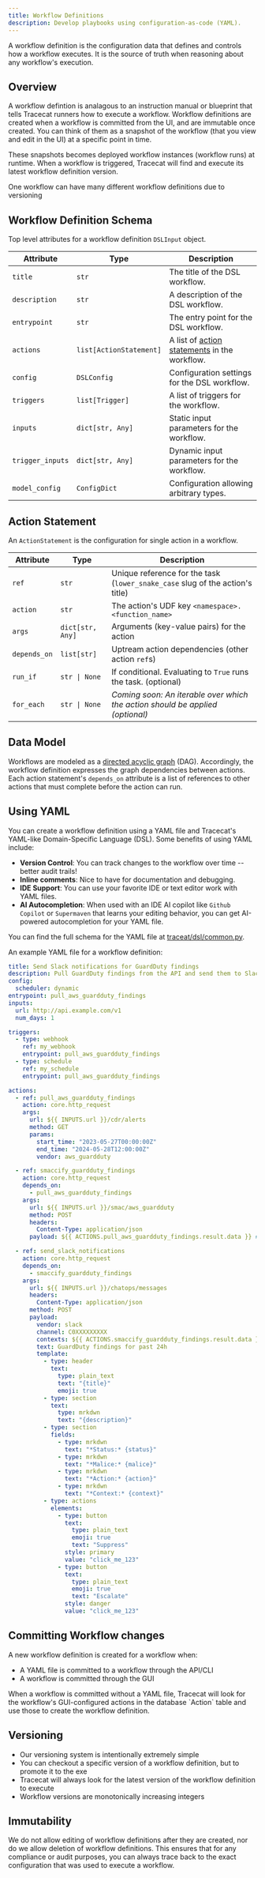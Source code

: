 ```yaml
---
title: Workflow Definitions
description: Develop playbooks using configuration-as-code (YAML).
---
```


A workflow definition is the configuration data that defines and controls how a workflow executes.
It is the source of truth when reasoning about any workflow's execution.

## Overview

A workflow defintion is analagous to an instruction manual or blueprint that tells Tracecat runners how to execute a workflow.
Workflow definitions are created when a workflow is committed from the UI, and are immutable once created.
You can think of them as a snapshot of the workflow (that you view and edit in the UI) at a specific point in time.

These snapshots becomes deployed workflow instances (workflow runs) at runtime.
When a workflow is triggered, Tracecat will find and execute its latest workflow definition version.

One workflow can have many different workflow definitions due to versioning

## Workflow Definition Schema

Top level attributes for a workflow definition `DSLInput` object.

| Attribute        | Type                    | Description                                                       |
| ---------------- | ----------------------- | ----------------------------------------------------------------- |
| `title`          | `str`                   | The title of the DSL workflow.                                    |
| `description`    | `str`                   | A description of the DSL workflow.                                |
| `entrypoint`     | `str`                   | The entry point for the DSL workflow.                             |
| `actions`        | `list[ActionStatement]` | A list of [action statements](#action-statement) in the workflow. |
| `config`         | `DSLConfig`             | Configuration settings for the DSL workflow.                      |
| `triggers`       | `list[Trigger]`         | A list of triggers for the workflow.                              |
| `inputs`         | `dict[str, Any]`        | Static input parameters for the workflow.                         |
| `trigger_inputs` | `dict[str, Any]`        | Dynamic input parameters for the workflow.                        |
| `model_config`   | `ConfigDict`            | Configuration allowing arbitrary types.                           |

## Action Statement

An `ActionStatement` is the configuration for single action in a workflow.

| Attribute    | Type             | Description                                                                   |
| ------------ | ---------------- | ----------------------------------------------------------------------------- |
| `ref`        | `str`            | Unique reference for the task (`lower_snake_case` slug of the action's title) |
| `action`     | `str`            | The action's UDF key `<namespace>.<function_name>`                            |
| `args`       | `dict[str, Any]` | Arguments (key-value pairs) for the action                                    |
| `depends_on` | `list[str]`      | Uptream action dependencies (other action `ref`s)                             |
| `run_if`     | `str \| None`    | If conditional. Evaluating to `True` runs the task. (optional)                |
| `for_each`   | `str \| None`    | _Coming soon: An iterable over which the action should be applied (optional)_ |

## Data Model

Workflows are modeled as a [directed acyclic graph](https://en.wikipedia.org/wiki/Directed_acyclic_graph) (DAG).
Accordingly, the workflow definition expresses the graph dependencies between actions.
Each action statement's `depends_on` attribute is a list of references to other actions that must complete before the action can run.

## Using YAML

You can create a workflow definition using a YAML file and Tracecat's YAML-like Domain-Specific Language (DSL).
Some benefits of using YAML include:

- **Version Control**: You can track changes to the workflow over time -- better audit trails!
- **Inline comments**: Nice to have for documentation and debugging.
- **IDE Support**: You can use your favorite IDE or text editor work with YAML files.
- **AI Autocompletion**: When used with an IDE AI copilot like `Github Copilot` or `Supermaven` that learns your editing behavior, you can get AI-powered autocompletion for your YAML file.

You can find the full schema for the YAML file at [traceat/dsl/common.py](https://github.com/TracecatHQ/tracecat/blob/7aa616e8bec04ee5a54c72a8e4cf5e26259ac1a3/tracecat/dsl/common.py#L67).

An example YAML file for a workflow definition:

```yaml
title: Send Slack notifications for GuardDuty findings
description: Pull GuardDuty findings from the API and send them to Slack
config:
  scheduler: dynamic
entrypoint: pull_aws_guardduty_findings
inputs:
  url: http://api.example.com/v1
  num_days: 1

triggers:
  - type: webhook
    ref: my_webhook
    entrypoint: pull_aws_guardduty_findings
  - type: schedule
    ref: my_schedule
    entrypoint: pull_aws_guardduty_findings

actions:
  - ref: pull_aws_guardduty_findings
    action: core.http_request
    args:
      url: ${{ INPUTS.url }}/cdr/alerts
      method: GET
      params:
        start_time: "2023-05-27T00:00:00Z"
        end_time: "2024-05-28T12:00:00Z"
        vendor: aws_guardduty

  - ref: smaccify_guardduty_findings
    action: core.http_request
    depends_on:
      - pull_aws_guardduty_findings
    args:
      url: ${{ INPUTS.url }}/smac/aws_guardduty
      method: POST
      headers:
        Content-Type: application/json
      payload: ${{ ACTIONS.pull_aws_guardduty_findings.result.data }} # List of findings

  - ref: send_slack_notifications
    action: core.http_request
    depends_on:
      - smaccify_guardduty_findings
    args:
      url: ${{ INPUTS.url }}/chatops/messages
      headers:
        Content-Type: application/json
      method: POST
      payload:
        vendor: slack
        channel: C0XXXXXXXXX
        contexts: ${{ ACTIONS.smaccify_guardduty_findings.result.data }} # List of SMAC findings
        text: GuardDuty findings for past 24h
        template:
          - type: header
            text:
              type: plain_text
              text: "{title}"
              emoji: true
          - type: section
            text:
              type: mrkdwn
              text: "{description}"
          - type: section
            fields:
              - type: mrkdwn
                text: "*Status:* {status}"
              - type: mrkdwn
                text: "*Malice:* {malice}"
              - type: mrkdwn
                text: "*Action:* {action}"
              - type: mrkdwn
                text: "*Context:* {context}"
          - type: actions
            elements:
              - type: button
                text:
                  type: plain_text
                  emoji: true
                  text: "Suppress"
                style: primary
                value: "click_me_123"
              - type: button
                text:
                  type: plain_text
                  emoji: true
                  text: "Escalate"
                style: danger
                value: "click_me_123"
```

## Committing Workflow changes

A new workflow definition is created for a workflow when:

- A YAML file is committed to a workflow through the API/CLI
- A workflow is committed through the GUI

<Note>
  When a workflow is committed without a YAML file, Tracecat will look for the
  workflow's GUI-configured actions in the database `Action` table and use those
  to create the workflow definition.
</Note>

## Versioning

- Our versioning system is intentionally extremely simple
- You can checkout a specific version of a workflow definition, but to promote it to the exe
- Tracecat will always look for the latest version of the workflow definition to execute
- Workflow versions are monotonically increasing integers

## Immutability

We do not allow editing of workflow definitions after they are created, nor do we allow deletion of workflow definitions.
This ensures that for any compliance or audit purposes, you can always trace back to the exact configuration that was used to execute a workflow.
